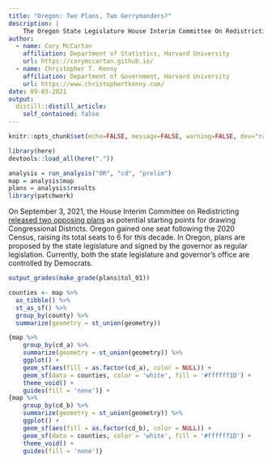 ```yaml
---
title: "Oregon: Two Plans, Two Gerrymanders?"
description: |
    The Oregon State Legislature House Interim Committee On Redistricting released two draft plans for consideration for their 6 Congressionial Districts for 2022-2030.
author:
  - name: Cory McCartan
    affiliation: Department of Statistics, Harvard University
    url: https://corymccartan.github.io/
  - name: Christopher T. Kenny
    affiliation: Department of Government, Harvard University
    url: https://www.christophertkenny.com/
date: 09-03-2021
output:
  distill::distill_article:
    self_contained: false
---
```



```r
knitr::opts_chunk$set(echo=FALSE, message=FALSE, warning=FALSE, dev="ragg_png")

library(here)
devtools::load_all(here("."))

analysis = run_analysis("OR", "cd", "prelim")
map = analysis$map
plans = analysis$results
library(patchwork)
```

On September 3, 2021, the House Interim Committee on Redistricting [released two opposing plans](https://www.oregonlegislature.gov/redistricting) as potential starting points for drawing Congressional Districts. Oregon gained one seat following the 2020 Census, raising its total seats to 6 for this decade. In Oregon, plans are proposed by the state legislature and signed by the governor as regular legislation. Currently, both the state legislature and governor's office are controlled by Democrats.

<aside>
```r
output_grades(make_grade(plans$tol_01))
```
</aside>

```r
counties <- map %>%
  as_tibble() %>%
  st_as_sf() %>%
  group_by(county) %>%
  summarize(geometry = st_union(geometry))

{map %>%
    group_by(cd_a) %>%
    summarize(geometry = st_union(geometry)) %>%
    ggplot() +
    geom_sf(aes(fill = as.factor(cd_a), color = NULL)) +
    geom_sf(data = counties, color = 'white', fill = '#ffffff1D') +
    theme_void() +
    guides(fill = 'none')} +
{map %>%
    group_by(cd_b) %>%
    summarize(geometry = st_union(geometry)) %>%
    ggplot() +
    geom_sf(aes(fill = as.factor(cd_b), color = NULL)) +
    geom_sf(data = counties, color = 'white', fill = '#ffffff1D') +
    theme_void() +
    guides(fill = 'none')}
```
